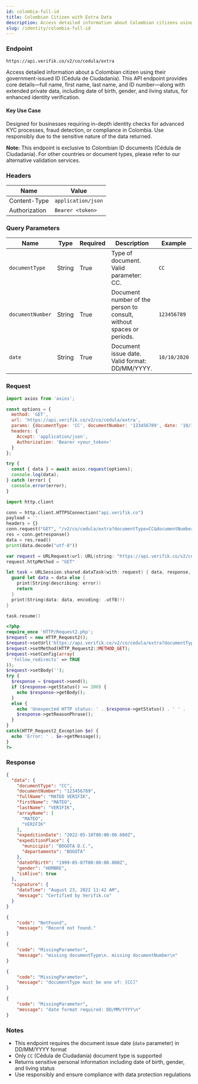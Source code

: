 ```yaml
---
id: colombia-full-id
title: Colombian Citizen with Extra Data
description: Access detailed information about Colombian citizens using their government-issued ID with extended private data
slug: /identity/colombia-full-id
---
```



### Endpoint

```
https://api.verifik.co/v2/co/cedula/extra
```

Access detailed information about a Colombian citizen using their government-issued ID (Cédula de Ciudadanía). This API endpoint provides core details—full name, first name, last name, and ID number—along with extended private data, including date of birth, gender, and living status, for enhanced identity verification.

#### Key Use Case

Designed for businesses requiring in-depth identity checks for advanced KYC processes, fraud detection, or compliance in Colombia. Use responsibly due to the sensitive nature of the data returned.

**Note:** This endpoint is exclusive to Colombian ID documents (Cédula de Ciudadanía). For other countries or document types, please refer to our alternative validation services.

### Headers

| Name | Value |
| --- | --- |
| Content-Type | `application/json` |
| Authorization | `Bearer <token>` |

### Query Parameters

| Name | Type | Required | Description | Example |
| --- | --- | --- | --- | --- |
| `documentType` | String | True | Type of document. Valid parameter: CC. | `CC` |
| `documentNumber` | String | True | Document number of the person to consult, without spaces or periods. | `123456789` |
| `date` | String | True | Document issue date. Valid format: DD/MM/YYYY. | `10/10/2020` |

### Request

<Tabs>
  <TabItem value="javascript" label="JavaScript">

```javascript
import axios from 'axios';

const options = {
  method: 'GET',
  url: 'https://api.verifik.co/v2/co/cedula/extra',
  params: {documentType: 'CC', documentNumber: '123456789', date: '10/10/2020'},
  headers: {
    Accept: 'application/json',
    Authorization: 'Bearer <your_token>'
  }
};

try {
  const { data } = await axios.request(options);
  console.log(data);
} catch (error) {
  console.error(error);
}
```

  </TabItem>
  <TabItem value="python" label="Python">

```python
import http.client

conn = http.client.HTTPSConnection("api.verifik.co")
payload = ''
headers = {}
conn.request("GET", "/v2/co/cedula/extra?documentType=CC&documentNumber=123456789&date=10/10/2020", payload, headers)
res = conn.getresponse()
data = res.read()
print(data.decode("utf-8"))
```

  </TabItem>
  <TabItem value="swift" label="Swift">

```swift
var request = URLRequest(url: URL(string: "https://api.verifik.co/v2/co/cedula/extra?documentType=CC&documentNumber=123456789&date=10%2F10%2F2020")!,timeoutInterval: Double.infinity)
request.httpMethod = "GET"

let task = URLSession.shared.dataTask(with: request) { data, response, error in 
  guard let data = data else {
    print(String(describing: error))
    return
  }
  print(String(data: data, encoding: .utf8)!)
}

task.resume()
```

  </TabItem>
  <TabItem value="php" label="PHP">

```php
<?php
require_once 'HTTP/Request2.php';
$request = new HTTP_Request2();
$request->setUrl('https://api.verifik.co/v2/co/cedula/extra?documentType=CC&documentNumber=123456789&date=10/10/2020');
$request->setMethod(HTTP_Request2::METHOD_GET);
$request->setConfig(array(
  'follow_redirects' => TRUE
));
$request->setBody('');
try {
  $response = $request->send();
  if ($response->getStatus() == 200) {
    echo $response->getBody();
  }
  else {
    echo 'Unexpected HTTP status: ' . $response->getStatus() . ' ' .
    $response->getReasonPhrase();
  }
}
catch(HTTP_Request2_Exception $e) {
  echo 'Error: ' . $e->getMessage();
}
?>
```

  </TabItem>
</Tabs>

### Response

<Tabs>
  <TabItem value="200" label="200">

```json
{
  "data": {
    "documentType": "CC",
    "documentNumber": "123456789",
    "fullName": "MATEO VERIFIK",
    "firstName": "MATEO",
    "lastName": "VERIFIK",
    "arrayName": [
      "MATEO",
      "VERIFIK"
    ],
    "expeditionDate": "2022-05-10T00:00:00.000Z",
    "expeditionPlace": {
      "municipio": "BOGOTA D.C.",
      "departamento": "BOGOTA"
    },
    "dateOfBirth": "1999-05-07T00:00:00.000Z",
    "gender": "HOMBRE",
    "isAlive": true
  },
  "signature": {
    "dateTime": "August 23, 2022 11:42 AM",
    "message": "Certified by Verifik.co"
  }
}
```

  </TabItem>
  <TabItem value="404" label="404">

```json
{
    "code": "NotFound",
    "message": "Record not found."
}
```

  </TabItem>
  <TabItem value="409-missing" label="409 - Missing Parameters">

```json
{
    "code": "MissingParameter",
    "message": "missing documentType\n. missing documentNumber\n"
}
```

  </TabItem>
  <TabItem value="409-document-type" label="409 - Invalid Document Type">

```json
{
    "code": "MissingParameter",
    "message": "documentType must be one of: [CC]"
}
```

  </TabItem>
  <TabItem value="409-date-format" label="409 - Invalid Date Format">

```json
{
    "code": "MissingParameter",
    "message": "date format required: DD/MM/YYYY\n"
}
```

  </TabItem>
</Tabs>

### Notes

- This endpoint requires the document issue date (`date` parameter) in DD/MM/YYYY format
- Only `CC` (Cédula de Ciudadanía) document type is supported
- Returns sensitive personal information including date of birth, gender, and living status
- Use responsibly and ensure compliance with data protection regulations
